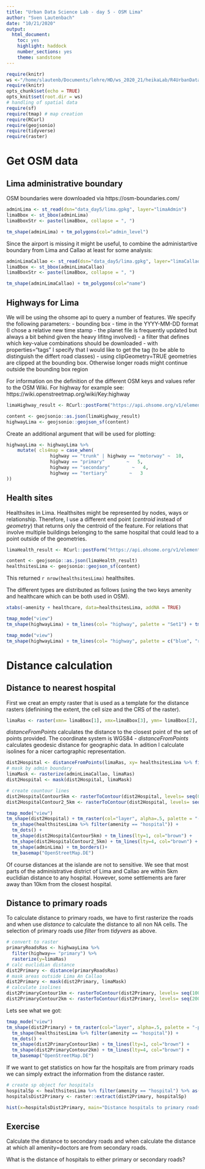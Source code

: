 ```yaml
---
title: "Urban Data Science Lab - day 5 - OSM Lima"
author: "Sven Lautenbach"
date: "10/21/2020"
output: 
  html_document: 
    toc: yes
    highlight: haddock
    number_sections: yes
    theme: sandstone
---
```


```r
require(knitr)
ws <-"/home/slautenb/Documents/lehre/HD/ws_2020_21/heikaLab/R4UrbanDataLab_2020/" 
require(knitr)
opts_chunk$set(echo = TRUE)
opts_knit$set(root.dir = ws)
# handling of spatial data
require(sf)
require(tmap) # map creation
require(RCurl)
require(geojsonio)
require(tidyverse)
require(raster)
```

# Get OSM data

## Lima administrative boundary

OSM boundaries were downloaded via https://osm-boundaries.com/

```r
adminLima <- st_read(dsn="data_day5/lima.gpkg", layer="limaAdmin")
limaBbox <- st_bbox(adminLima)
limaBboxStr <- paste(limaBbox, collapse = ", ")
```


```r
tm_shape(adminLima) + tm_polygons(col="admin_level")
```

Since the airport is missing it might be useful, to combine the administartive boundary from Lima and Callao at least for some analysis:

```r
adminLimaCallao <- st_read(dsn="data_day5/lima.gpkg", layer="limaCallao")
limaBbox <- st_bbox(adminLimaCallao)
limaBboxStr <- paste(limaBbox, collapse = ", ")
```

```r
tm_shape(adminLimaCallao) + tm_polygons(col="name")
```

## Highways for Lima

We will be using the ohsome api to query a number of features. We specify the following parameters:
  - bounding box
  - time in the YYYY-MM-DD format (I chose a relative new time stamp - the planet file is frequently updated but always a bit behind given the heavy lifitng involved)
  - a filter that defines which key-value combinations should be downloaded
  - with properties="tags" I specify that I would like to get the tag (to be able to distinguish the differt road classes)
  - using clipGeometry=TRUE geometries are clipped at the bounding box. Otherwise longer roads might continue outside the bounding box region
  
For information on the definition of the different OSM keys and values refer to the OSM Wiki. For highway for example see: https://wiki.openstreetmap.org/wiki/Key:highway

  
```r
limaHighway_result <- RCurl::postForm("https://api.ohsome.org/v1/elements/geometry", bboxes = limaBboxStr, filter = "highway in (motorway, trunk, primary, secondary, tertiary) and type:way", time = "2020-05-01",  binary=FALSE, properties="tags", clipGeometry =TRUE)

content <- geojsonio::as.json(limaHighway_result)
highwayLima <- geojsonio::geojson_sf(content)
```

Create an additional argument that will be used for plotting:

```r
highwayLima <- highwayLima %>% 
    mutate( cls4map = case_when(
                highway == "trunk" | highway == "motorway" ~  10,
                highway == "primary"        ~   5,
                highway == "secondary"        ~   4,
                highway == "tertiary"        ~   3
))
```

## Health sites

Healthsites in Lima. Healthsites might be represented by nodes, ways or relationship. Therefore, I use a different end point (*centroid* instead of *geometry*) that returns only the centroid of the feature. For relations that involve multiple buildings belonging to the same hospital that could lead to a point outside of the geometries.

```r
limaHealth_result <- RCurl::postForm("https://api.ohsome.org/v1/elements/centroid", bboxes = limaBboxStr, filter = "amenity in (hospital, clinics, doctors, pharmacy) or healthcare in (centre, clinic, doctor, community_health_worker, hospital)", time = "2020-05-01",  binary=FALSE, properties="tags")

content <- geojsonio::as.json(limaHealth_result)
healthsitesLima <- geojsonio::geojson_sf(content)
```

This returned `r nrow(healthsitesLima)` healthsites.

The different types are distributed as follows (using the two keys amenity and healthcare which can be both used in OSM).

```r
xtabs(~amenity + healthcare, data=healthsitesLima, addNA = TRUE)
```

```r
tmap_mode("view")
tm_shape(highwayLima) + tm_lines(col= "highway", palette = "Set1") + tm_basemap("OpenStreetMap.DE") + tm_shape(healthsitesLima) + tm_dots(col="amenity", legend.show = TRUE, palette= "Accent")
```

```r
tmap_mode("view")
tm_shape(highwayLima) + tm_lines(col= "highway", palette = c("blue", "red", "orange", "yellow", "blue" ), lwd= "cls4map", legend.lwd.show = FALSE ) +  tm_shape(healthsitesLima %>% filter(amenity == "hospital" | amenity=="clinic")) + tm_dots(col="amenity", legend.show = TRUE, palette= c("black", "green"))
```

# Distance calculation

## Distance to nearest hospital

First we creat an empty raster that is used as a template for the distance rasters (definining the extent, the cell size and the CRS of the raster).

```r
limaRas <- raster(xmn= limaBbox[1], xmx=limaBbox[3], ymn= limaBbox[2], ymx= limaBbox[4], res=0.005)
```

*distanceFromPoints* calculates the distance to the closest point of the set of points provided. The coordinate system is WGS84 - *distanceFromPoints* calculates geodesic distance for geographic data. In adition I calculate isolines for a nicer cartographic representation.


```r
dist2Hospital <- distanceFromPoints(limaRas, xy= healthsitesLima %>% filter(amenity == "hospital")) 
# mask by admin boundary
limaMask <- rasterize(adminLimaCallao, limaRas)
dist2Hospital <- mask(dist2Hospital, limaMask)

# create countour lines
dist2HospitalContour5km <- rasterToContour(dist2Hospital, levels= seq(0, 30000, by=5000))  %>%   st_as_sf()
dist2HospitalContour2_5km <- rasterToContour(dist2Hospital, levels= seq(2500, 30000, by=5000))  %>%   st_as_sf()
```

```r
tmap_mode("view")
tm_shape(dist2Hospital) + tm_raster(col="layer", alpha=.5, palette = "-plasma", title = "Distance hospital [m]") +
  tm_shape(healthsitesLima %>% filter(amenity == "hospital")) + 
  tm_dots() +
  tm_shape(dist2HospitalContour5km) + tm_lines(lty=1, col="brown") +
  tm_shape(dist2HospitalContour2_5km) + tm_lines(lty=4, col="brown") +
  tm_shape(adminLima) + tm_borders()+
  tm_basemap("OpenStreetMap.DE")
```

Of course distances at the islande are not to sensitive.
We see that most parts of the administrative district of Lima and Callao are within 5km euclidian distance to any hospital. However, some settlements are farer away than 10km from the closest hospital. 

## Distance to primary roads

To calculate distance to primary roads, we have to first rasterize the roads and when use *distance* to calculate the distance to all non NA cells. The selection of primary roads use *filter* from *tidyvers* as above.

```r
# convert to raster
primaryRoadsRas <- highwayLima %>% 
  filter(highway== "primary") %>% 
  rasterize(y=limaRas)
# calc euclidian distance
dist2Primary <- distance(primaryRoadsRas) 
# mask areas outside Lima An Callao
dist2Primary <- mask(dist2Primary, limaMask)
# calculate isolines
dist2PrimaryContour1km <- rasterToContour(dist2Primary, levels= seq(1000, 30000, by=2000))  %>%   st_as_sf()
dist2PrimaryContour2km <- rasterToContour(dist2Primary, levels= seq(2000, 30000, by=2000))  %>%   st_as_sf()
```

Lets see what we got:

```r
tmap_mode("view")
tm_shape(dist2Primary) + tm_raster(col="layer", alpha=.5, palette = "-plasma", title = "Distance primary road [m]", style="log10_pretty") +
  tm_shape(healthsitesLima %>% filter(amenity == "hospital")) + 
  tm_dots() +
  tm_shape(dist2PrimaryContour1km) + tm_lines(lty=1, col="brown") +
  tm_shape(dist2PrimaryContour2km) + tm_lines(lty=4, col="brown") +
  tm_basemap("OpenStreetMap.DE")
```

If we want to get statistics on how far the hospitals are from primary roads we can simply extract the information from the distance raster.

```r
# create sp object for hospitals
hospitalSp <- healthsitesLima %>% filter(amenity == "hospital") %>% as("Spatial")
hospitalsDist2Primary <- raster::extract(dist2Primary, hospitalSp)
```

```r
hist(x=hospitalsDist2Primary, main="Distance hospitals to primary roads in Lima", xlab= "Distance [m]", col="wheat", breaks=seq(0, 12000, by=500), las=1)
```

## Exercise

Calculate the distance to secondary roads and when calculate the distance at which all amenity=doctors are from secondary roads.

What is the distance of hospitals to either primary or secondary roads?


